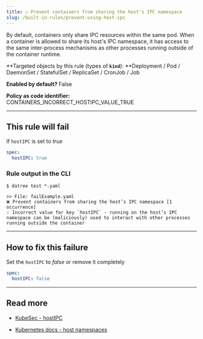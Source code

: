 ```yaml
---
title: ☑️ Prevent containers from sharing the host's IPC namespace
slug: /built-in-rules/prevent-using-host-ipc
---
```


By default, containers only share IPC resources within the same pod. When a container is allowed to share its host's IPC namespace, it has access to the same inter-process mechanisms as other processes running outside of the container runtime.

**Targeted objects by this rule (types of **`kind`**): **Deployment / Pod / DaemonSet / StatefulSet / ReplicaSet / CronJob / Job

**Enabled by default?** False

**Policy as code identifier:** CONTAINERS_INCORRECT_HOSTIPC_VALUE_TRUE

---

## This rule will fail

If `hostIPC` is set to _true_

```yaml
spec:
  hostIPC: true
```

### Rule output in the CLI

```terminal
$ datree test *.yaml

>> File: failExample.yaml
❌ Prevent containers from sharing the host’s IPC namespace [1 occurrence]
💡 Incorrect value for key `hostIPC` - running on the host’s IPC namespace can be (maliciously) used to interact with other processes running outside the container
```

---

## How to fix this failure

Set the `hostIPC` to _false_ or remove it completely

```yaml
spec:
  hostIPC: false
```

---

## Read more

- [KubeSec - hostIPC](https://kubesec.io/basics/spec-hostipc/)

- [Kubernetes docs - host namespaces](https://kubernetes.io/docs/concepts/policy/pod-security-policy/#host-namespace)
